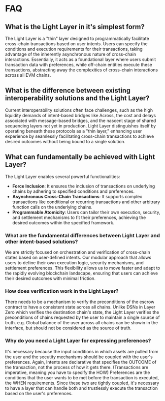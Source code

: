 # FAQ

## What is the Light Layer in it's simplest form?

The Light Layer is a "thin" layer designed to programmatically facilitate cross-chain transactions based on user intents.
Users can specify the conditions and execution requirements for their transactions, taking advantage of the inherently asynchronous nature of cross-chain interactions.
Essentially, it acts as a foundational layer where users submit transaction data with preferences, while off-chain entities execute these transactions, abstracting away the complexities of cross-chain interactions across all EVM chains.

## What is the difference between existing interoperability solutions and the Light Layer?

Current interoperability solutions often face challenges, such as the high liquidity demands of intent-based bridges like Across, the cost and delays associated with message-based bridges, and the nascent stage of shared sequencing layers not yet in production.
Light Layer distinguishes itself by operating beneath these protocols as a "thin layer," enhancing user experience by seamlessly facilitating cross-chain transactions to achieve desired outcomes without being bound to a single solution.

## What can fundamentally be achieved with Light Layer?

The Light Layer enables several powerful functionalities:

- **Force Inclusion**:
  It ensures the inclusion of transactions on underlying chains by adhering to specified conditions and preferences.
- **Asynchronous Cross-Chain Transactions**:
  It supports complex transactions like conditional or recurring transactions and other arbitrary function calls on the underlying chains.
- **Programmable Atomicity**:
  Users can tailor their own execution, security, and settlement mechanisms to fit their preferences, achieving the desired outcomes within the specified framework.

### What are the fundamental differences between Light Layer and other intent-based solutions?

We are strictly focused on orchestration and verification of cross-chain states based on user-defined intents.
Our modular approach that allows users to define their own execution logic, security mechanisms, and settlement preferences.
This flexibility allows us to move faster and adapt to the rapidly evolving blockchain landscape, ensuring that users can achieve their desired outcomes with minimal friction.

### How does verification work in the Light Layer?

There needs to be a mechanism to verify the preconditions of the escrow contract to have a consistent state across all chains.
Unlike DSNs in Layer Zero which verifies the destination chain's state, the Light Layer verifies the preconditions of chains requested by the user to maintain a single source of truth.
e.g. Global balance of the user across all chains can be showin in the interface, but should not be considered as the source of truth.

### Why do you need a Light Layer for expressing preferences?

It's necessary because the input conditions in which assets are pulled from the user and the secutity mechanisms should be coupled with the user's preferences.
Again, Intents are declarative that specifies the OUTCOME of the transaction, not the process of how it gets there. (Transactions are imperative, meaning you have to specify the HOW)
Preferences are the conditions that the user wants to be met before the transaction is executed, the WHEN requirements.
Since these two are tightly coupled, it's necessary to have a layer that can handle both and trustlessly execute the transaction based on the user's preferences.

